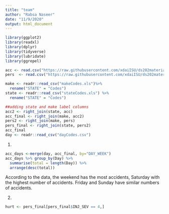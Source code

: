 ```yaml
---
title: "team"
author: "Rabsa Naseer"
date: "11/9/2020"
output: html_document
---
```


```r
library(ggplot2)
library(readxl)
library(dplyr)
library(tidyverse)
library(lubridate)
library(ggrepel)

acc <- read.csv("https://raw.githubusercontent.com/xdaiISU/ds202materials/master/hwlabs/fars2017/accident.csv", stringsAsFactors = FALSE)
pers  <- read.csv("https://raw.githubusercontent.com/xdaiISU/ds202materials/master/hwlabs/fars2017/person.csv", stringsAsFactors = FALSE)
```

```r
make <- readr::read_csv("makeCodes.xls")%>%
  rename("STATE" = "Codes")
state <- readr::read_csv("stateCodes.xls") %>%
  rename("STATE" = "Codes")

##adding state and make label columns
acc2 <- right_join(state, acc)
acc_final <- right_join(make, acc2)
pers2 <- right_join(make, pers)
pers_final <- right_join(state, pers2)
acc_final
day <- readr::read_csv("dayCodes.csv")

```

1.
```r
acc_days <-merge(day, acc_final, by="DAY_WEEK")
acc_days %>% group_by(Day) %>% 
  summarise(total = length(Day)) %>%
  arrange(desc(total))
```
According to the data, the weekend has the most accidents, Saturday with the highest number of accidents. Friday and Sunday have similar numbers of accidents.

2.
```r
hurt <- pers_final[pers_final$INJ_SEV == 4,]
```


